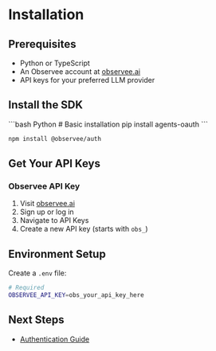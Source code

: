   # Installation

## Prerequisites

- Python or TypeScript
- An Observee account at [observee.ai](https://observee.ai)
- API keys for your preferred LLM provider

## Install the SDK

<CodeGroup>
```bash Python
# Basic installation
pip install agents-oauth
```

```bash TypeScript
npm install @observee/auth
```

</CodeGroup>


## Get Your API Keys

### Observee API Key
1. Visit [observee.ai](https://observee.ai)
2. Sign up or log in
3. Navigate to API Keys
4. Create a new API key (starts with `obs_`)


## Environment Setup

Create a `.env` file:

```bash
# Required
OBSERVEE_API_KEY=obs_your_api_key_here

```

## Next Steps

- [Authentication Guide](/authsdk/authentication)